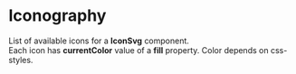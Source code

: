 

<Meta title="General/Iconography" />

# Iconography

List of available icons for a <b>IconSvg</b> component.<br/>
Each icon has <b>currentColor</b> value of a <b>fill</b> property. Color depends on css-styles.

<IconGallery>
  <IconItem name="add">
    <IconSvg size="large" name="add" />
  </IconItem>
  <IconItem name="airport-signal">
    <IconSvg size="large" name="airport-signal" />
  </IconItem>
  <IconItem name="alert">
    <IconSvg size="large" name="alert" />
  </IconItem>
  <IconItem name="approved">
    <IconSvg size="large" name="approved" />
  </IconItem>
  <IconItem name="arrow-keys">
    <IconSvg size="large" name="arrow-keys" />
  </IconItem>
  <IconItem name="arrow">
    <IconSvg size="large" name="arrow" />
  </IconItem>
  <IconItem name="arrowLeftBig">
    <IconSvg size="large" name="arrowLeftBig" />
  </IconItem>
  <IconItem name="astro">
    <IconSvg size="large" name="astro" />
  </IconItem>
  <IconItem name="bell">
    <IconSvg size="large" name="bell" />
  </IconItem>
  <IconItem name="bellRed">
    <IconSvg size="large" name="bellRed" />
  </IconItem>
  <IconItem name="bin">
    <IconSvg size="large" name="bin" />
  </IconItem>
  <IconItem name="blocks">
    <IconSvg size="large" name="blocks" />
  </IconItem>
  <IconItem name="calendar">
    <IconSvg size="large" name="calendar" />
  </IconItem>
  <IconItem name="calendarMinus">
    <IconSvg size="large" name="calendarMinus" />
  </IconItem>
  <IconItem name="cameraOff">
    <IconSvg size="large" name="cameraOff" />
  </IconItem>
  <IconItem name="cameraOn">
    <IconSvg size="large" name="cameraOn" />
  </IconItem>
  <IconItem name="chart">
    <IconSvg size="large" name="chart" />
  </IconItem>
  <IconItem name="chat">
    <IconSvg size="large" name="chat" />
  </IconItem>
  <IconItem name="check-on">
    <IconSvg size="large" name="check-on" />
  </IconItem>
  <IconItem name="check">
    <IconSvg size="large" name="check" />
  </IconItem>
  <IconItem name="checked">
      <IconSvg size="large" name="checked" />
    </IconItem>
  <IconItem name="checkmark">
    <IconSvg size="large" name="checkmark" />
  </IconItem>
  <IconItem name="chevron">
    <IconSvg size="large" name="chevron" />
  </IconItem>
  <IconItem name="clock-two">
    <IconSvg size="large" name="clock-two" />
  </IconItem>
  <IconItem name="clock">
    <IconSvg size="large" name="clock" />
  </IconItem>
  <IconItem name="close">
    <IconSvg size="large" name="close" />
  </IconItem>
  <IconItem name="collaboration">
    <IconSvg size="large" name="collaboration" />
  </IconItem>
  <IconItem name="controls">
    <IconSvg size="large" name="controls" />
  </IconItem>
  <IconItem name="copy">
    <IconSvg size="large" name="copy" />
  </IconItem>
  <IconItem name="cube">
    <IconSvg size="large" name="cube" />
  </IconItem>
  <IconItem name="cubicles">
    <IconSvg size="large" name="cubicles" />
  </IconItem>
  <IconItem name="denied">
    <IconSvg size="large" name="denied" />
  </IconItem>
  <IconItem name="direction-arrows">
    <IconSvg size="large" name="direction-arrows" />
  </IconItem>
  <IconItem name="discord">
    <IconSvg size="large" name="discord" />
  </IconItem>
  <IconItem name="drive">
    <IconSvg size="large" name="drive" />
  </IconItem>
  <IconItem name="edit">
    <IconSvg size="large" name="edit" />
  </IconItem>
  <IconItem name="email">
    <IconSvg size="large" name="email" />
  </IconItem>
  <IconItem name="exit">
    <IconSvg size="large" name="exit" />
  </IconItem>
  <IconItem name="explore">
    <IconSvg size="large" name="explore" />
  </IconItem>
  <IconItem name="fly-portal">
    <IconSvg size="large" name="fly-portal" />
  </IconItem>
  <IconItem name="fly-to">
    <IconSvg size="large" name="fly-to" />
  </IconItem>
  <IconItem name="fly-with-me">
    <IconSvg size="large" name="fly-with-me" />
  </IconItem>
  <IconItem name="fullscreen">
    <IconSvg size="large" name="fullscreen" />
  </IconItem>
  <IconItem name="gear">
    <IconSvg size="large" name="gear" />
  </IconItem>
  <IconItem name="go">
    <IconSvg size="large" name="go" />
  </IconItem>
  <IconItem name="group">
    <IconSvg size="large" name="group" />
  </IconItem>
  <IconItem name="groupChat">
    <IconSvg size="large" name="groupChat" />
  </IconItem>
  <IconItem name="hand">
    <IconSvg size="large" name="hand" />
  </IconItem>
  <IconItem name="hierarchy">
    <IconSvg size="large" name="hierarchy" />
  </IconItem>
  <IconItem name="high-five">
    <IconSvg size="large" name="high-five" />
  </IconItem>
  <IconItem name="home">
    <IconSvg size="large" name="home" />
  </IconItem>
  <IconItem name="info">
    <IconSvg size="large" name="info" />
  </IconItem>
  <IconItem name="invite-user">
    <IconSvg size="large" name="invite-user" />
  </IconItem>
  <IconItem name="kusama">
    <IconSvg size="large" name="kusama" />
  </IconItem>
  <IconItem name="leave-left">
    <IconSvg size="large" name="leave-left" />
  </IconItem>
  <IconItem name="leave">
    <IconSvg size="large" name="leave" />
  </IconItem>
  <IconItem name="lightbulb">
    <IconSvg size="large" name="lightbulb" />
  </IconItem>
  <IconItem name="lightningDuotone">
    <IconSvg size="large" name="lightningDuotone" />
  </IconItem>
  <IconItem name="lightningOutline">
    <IconSvg size="large" name="lightningOutline" />
  </IconItem>
  <IconItem name="link">
    <IconSvg size="large" name="link" />
  </IconItem>
  <IconItem name="live">
    <IconSvg size="large" name="live" />
  </IconItem>
  <IconItem name="locate">
    <IconSvg size="large" name="locate" />
  </IconItem>
  <IconItem name="location">
    <IconSvg size="large" name="location" />
  </IconItem>
  <IconItem name="locator">
    <IconSvg size="large" name="locator" />
  </IconItem>
  <IconItem name="lock">
    <IconSvg size="large" name="lock" />
  </IconItem>
  <IconItem name="logout">
    <IconSvg size="large" name="logout" />
  </IconItem>
  <IconItem name="meeting">
    <IconSvg size="large" name="meeting" />
  </IconItem>
  <IconItem name="microphoneOff">
    <IconSvg size="large" name="microphoneOff" />
  </IconItem>
  <IconItem name="microphoneOn">
    <IconSvg size="large" name="microphoneOn" />
  </IconItem>
  <IconItem name="minimap">
    <IconSvg size="large" name="minimap" />
  </IconItem>
  <IconItem name="minimise">
    <IconSvg size="large" name="minimise" />
  </IconItem>
  <IconItem name="miro">
    <IconSvg size="large" name="miro" />
  </IconItem>
  <IconItem name="mouse-pad">
    <IconSvg size="large" name="mouse-pad" />
  </IconItem>
  <IconItem name="music">
    <IconSvg size="large" name="music" />
  </IconItem>
  <IconItem name="notes">
    <IconSvg size="large" name="notes" />
  </IconItem>
  <IconItem name="pencil">
    <IconSvg size="large" name="pencil" />
  </IconItem>
  <IconItem name="people">
    <IconSvg size="large" name="people" />
  </IconItem>
  <IconItem name="planet">
    <IconSvg size="large" name="planet" />
  </IconItem>
  <IconItem name="play-button">
    <IconSvg size="large" name="play-button" />
  </IconItem>
  <IconItem name="player-backward">
    <IconSvg size="large" name="player-backward" />
  </IconItem>
  <IconItem name="player-forward">
    <IconSvg size="large" name="player-forward" />
  </IconItem>
  <IconItem name="player-mute">
    <IconSvg size="large" name="player-mute" />
  </IconItem>
  <IconItem name="player-mute">
    <IconSvg size="large" name="player-mute" />
  </IconItem>
  <IconItem name="player-pause">
    <IconSvg size="large" name="player-pause" />
  </IconItem>
  <IconItem name="player-unmute">
    <IconSvg size="large" name="player-unmute" />
  </IconItem>
  <IconItem name="polkadotprofile">
    <IconSvg size="large" name="polkadotprofile" />
  </IconItem>
  <IconItem name="profile">
    <IconSvg size="large" name="profile" />
  </IconItem>
  <IconItem name="question">
    <IconSvg size="large" name="question" />
  </IconItem>
  <IconItem name="questions">
    <IconSvg size="large" name="questions" />
  </IconItem>
  <IconItem name="qweasd">
    <IconSvg size="large" name="qweasd" />
  </IconItem>
  <IconItem name="remove-user">
    <IconSvg size="large" name="remove-user" />
  </IconItem>
  <IconItem name="requested">
    <IconSvg size="large" name="requested" />
  </IconItem>
  <IconItem name="rocket">
    <IconSvg size="large" name="rocket" />
  </IconItem>
  <IconItem name="screenshare">
    <IconSvg size="large" name="screenshare" />
  </IconItem>
  <IconItem name="search">
    <IconSvg size="large" name="search" />
  </IconItem>
  <IconItem name="shield-open">
    <IconSvg size="large" name="shield-open" />
  </IconItem>
  <IconItem name="shieldCheck">
    <IconSvg size="large" name="shieldCheck" />
  </IconItem>
  <IconItem name="shift-button">
    <IconSvg size="large" name="shift-button" />
  </IconItem>
  <IconItem name="skybox">
    <IconSvg size="large" name="skybox" />
  </IconItem>
  <IconItem name="smiley-face">
    <IconSvg size="large" name="smiley-face" />
  </IconItem>
  <IconItem name="solar-system">
    <IconSvg size="large" name="solar-system" />
  </IconItem>
  <IconItem name="sort">
    <IconSvg size="large" name="sort" />
  </IconItem>
  <IconItem name="sortOnAsc">
    <IconSvg size="large" name="sortOnAsc" />
  </IconItem>
  <IconItem name="sortOnDesc">
    <IconSvg size="large" name="sortOnDesc" />
  </IconItem>
  <IconItem name="sound">
    <IconSvg size="large" name="sound" />
  </IconItem>
  <IconItem name="space-bar">
    <IconSvg size="large" name="space-bar" />
  </IconItem>
  <IconItem name="square-light">
    <IconSvg size="large" name="square-light" />
  </IconItem>
  <IconItem name="stage">
    <IconSvg size="large" name="stage" />
  </IconItem>
  <IconItem name="star">
    <IconSvg size="large" name="star" />
  </IconItem>
  <IconItem name="starOn">
    <IconSvg size="large" name="starOn" />
  </IconItem>
  <IconItem name="stats">
    <IconSvg size="large" name="stats" />
  </IconItem>
  <IconItem name="stop">
    <IconSvg size="large" name="stop" />
  </IconItem>
  <IconItem name="tiles">
    <IconSvg size="large" name="tiles" />
  </IconItem>
  <IconItem name="trash">
    <IconSvg size="large" name="trash" />
  </IconItem>
  <IconItem name="user-network">
    <IconSvg size="large" name="user-network" />
  </IconItem>
  <IconItem name="vector">
    <IconSvg size="large" name="vector" />
  </IconItem>
  <IconItem name="vibe">
    <IconSvg size="large" name="vibe" />
  </IconItem>
  <IconItem name="wallet">
    <IconSvg size="large" name="wallet" />
  </IconItem>
  <IconItem name="warning">
    <IconSvg size="large" name="warning" />
  </IconItem>
  <IconItem name="warning2">
    <IconSvg size="large" name="warning2" />
  </IconItem>
  <IconItem name="whitelist">
    <IconSvg size="large" name="whitelist" />
  </IconItem>
</IconGallery>
